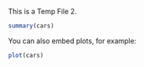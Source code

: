 This is a Temp File 2.

```r
summary(cars)
```

You can also embed plots, for example:

```r
plot(cars)
```

